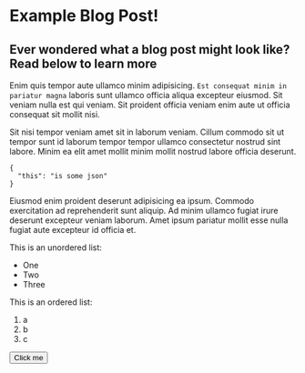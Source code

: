 
<Head>
  <title>Hello World - PressBlog</title>
</Head>

# Example Blog Post!

## Ever wondered what a blog post might look like? Read below to learn more

Enim quis tempor aute ullamco minim adipisicing. `Est consequat minim in pariatur magna` laboris sunt ullamco officia aliqua excepteur eiusmod. Sit veniam nulla est qui veniam. Sit proident officia veniam enim aute ut officia consequat sit mollit nisi.

Sit nisi tempor veniam amet sit in laborum veniam. Cillum commodo sit ut tempor sunt id laborum tempor tempor ullamco consectetur nostrud sint labore. Minim ea elit amet mollit minim mollit nostrud labore officia deserunt.

```
{
  "this": "is some json"
}
```

Eiusmod enim proident deserunt adipisicing ea ipsum. Commodo exercitation ad reprehenderit sunt aliquip. Ad minim ullamco fugiat irure deserunt excepteur veniam laborum. Amet ipsum pariatur mollit esse nulla fugiat aute excepteur id officia et.

This is an unordered list:

- One
- Two
- Three

This is an ordered list:

1. a
2. b
3. c

<Button>Click me</Button>
